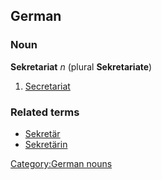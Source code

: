 ==German==
===Noun===
'''Sekretariat''' ''n'' (plural '''Sekretariate''')
#[[secretariat|Secretariat]]

===Related terms===
*[[Sekretär]]
*[[Sekretärin]]

[[Category:German nouns]]